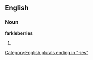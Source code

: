 ==English==

===Noun===
'''farkleberries'''

# {{plural of|[[farkleberry]]}}

[[Category:English plurals ending in "-ies"]]